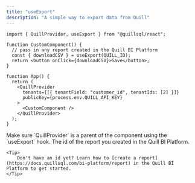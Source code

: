 ```yaml
---
title: "useExport"
description: "A simple way to export data from Quill"
---
```


```tsx App.tsx
import { QuillProvider, useExport } from "@quillsql/react";

function CustomComponent() {
  // pass in any report created in the Quill BI Platform
  const { downloadCSV } = useExport(QUILL_ID);
  return <button onClick={downloadCSV}>Save</button>;
}

function App() {
  return (
    <QuillProvider
      tenants={[{ tenantField: "customer_id", tenantIds: [2] }]}
      publicKey={process.env.QUILL_API_KEY}
    >
      <CustomComponent />
    </QuillProvider>
  );
}
```

<Info>
  Make sure `QuillProvider` is a parent of the component using the `useExport`
  hook.
</Info>

<ParamField path='reportId' type='string' required>
	The id of the report you created in the Quill BI Platform.

    <Tip>
    	Don't have an id yet? Learn how to [create a report](https://docs.quillsql.com/bi-platform/report) in the Quill BI Platform to get started.
    </Tip>

</ParamField>
